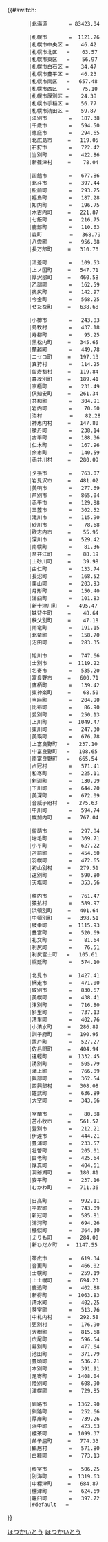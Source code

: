 {{#switch:{{自治體名稱翻譯/北海道|{{{1}}}}}
        |北海道       = 83423.84
<!--石狩振興局-->
        |札幌市       =  1121.26
        |札幌市中央区 =    46.42
        |札幌市北区   =    63.57
        |札幌市東区   =    56.97
        |札幌市白石区 =    34.47
        |札幌市豊平区 =    46.23
        |札幌市南区   =   657.48
        |札幌市西区   =    75.10
        |札幌市厚別区 =    24.38
        |札幌市手稲区 =    56.77
        |札幌市清田区 =    59.87
        |江別市       =   187.38
        |千歳市       =   594.50
        |恵庭市       =   294.65
        |北広島市     =   119.05
        |石狩市       =   722.42
        |当別町       =   422.86
        |新篠津村     =    78.04
<!--渡島総合振興局-->
        |函館市       =   677.86
        |北斗市       =   397.44
        |松前町       =   293.25
        |福島町       =   187.28
        |知内町       =   196.75
        |木古内町     =   221.87
        |七飯町       =   216.75
        |鹿部町       =   110.63
        |森町         =   368.79
        |八雲町       =   956.08
        |長万部町     =   310.76
<!--檜山振興局-->
        |江差町       =   109.53
        |上ノ国町     =   547.71
        |厚沢部町     =   460.58
        |乙部町       =   162.59
        |奥尻町       =   142.97
        |今金町       =   568.25
        |せたな町     =   638.68
<!--後志総合振興局-->
        |小樽市       =   243.83
        |島牧村       =   437.18
        |寿都町       =    95.25
        |黒松内町     =   345.65
        |蘭越町       =   449.78
        |ニセコ町     =   197.13
        |真狩村       =   114.25
        |留寿都村     =   119.84
        |喜茂別町     =   189.41
        |京極町       =   231.49
        |倶知安町     =   261.34
        |共和町       =   304.91
        |岩内町       =    70.60
        |泊村         =    82.28
        |神恵内村     =   147.80
        |積丹町       =   238.14
        |古平町       =   188.36
        |仁木町       =   167.96
        |余市町       =   140.59
        |赤井川村     =   280.09
<!--空知総合振興局-->
        |夕張市       =   763.07
        |岩見沢市     =   481.02
        |美唄市       =   277.69
        |芦別市       =   865.04
        |赤平市       =   129.88
        |三笠市       =   302.52
        |滝川市       =   115.90
        |砂川市       =    78.68
        |歌志内市     =    55.95
        |深川市       =   529.42
        |南幌町       =    81.36
        |奈井江町     =    88.19
        |上砂川町     =    39.98
        |由仁町       =   133.74
        |長沼町       =   168.52
        |栗山町       =   203.93
        |月形町       =   150.40
        |浦臼町       =   101.83
        |新十津川町   =   495.47
        |妹背牛町     =    48.64
        |秩父別町     =    47.18
        |雨竜町       =   191.15
        |北竜町       =   158.70
        |沼田町       =   283.35
<!--上川総合振興局-->
        |旭川市       =   747.66
        |士別市       =  1119.22
        |名寄市       =   535.20
        |富良野市     =   600.71
        |鷹栖町       =   139.42
        |東神楽町     =    68.50
        |当麻町       =   204.90
        |比布町       =    86.90
        |愛別町       =   250.13
        |上川町       =  1049.47
        |東川町       =   247.30
        |美瑛町       =   676.78
        |上富良野町   =   237.10
        |中富良野町   =   108.65
        |南富良野町   =   665.54
        |占冠村       =   571.41
        |和寒町       =   225.11
        |剣淵町       =   130.99
        |下川町       =   644.20
        |美深町       =   672.09
        |音威子府村   =   275.63
        |中川町       =   594.74
        |幌加内町     =   767.04
<!--留萌振興局-->
        |留萌市       =   297.84
        |増毛町       =   369.71
        |小平町       =   627.22
        |苫前町       =   454.60
        |羽幌町       =   472.65
        |初山別村     =   279.51
        |遠別町       =   590.80
        |天塩町       =   353.56
<!--宗谷総合振興局-->
        |稚内市       =   761.47
        |猿払村       =   589.97
        |浜頓別町     =   401.64
        |中頓別町     =   398.51
        |枝幸町       =  1115.93
        |豊富町       =   520.69
        |礼文町       =    81.64
        |利尻町       =    76.51
        |利尻富士町   =   105.61
        |幌延町       =   574.10
<!--オホーツク総合振興局-->
        |北見市       =  1427.41
        |網走市       =   471.00
        |紋別市       =   830.67
        |美幌町       =   438.41
        |津別町       =   716.80
        |斜里町       =   737.13
        |清里町       =   402.76
        |小清水町     =   286.89
        |訓子府町     =   190.95
        |置戸町       =   527.27
        |佐呂間町     =   404.94
        |遠軽町       =  1332.45
        |湧別町       =   505.79
        |滝上町       =   766.89
        |興部町       =   362.54
        |西興部村     =   308.08
        |雄武町       =   636.89
        |大空町       =   343.66
<!--胆振総合振興局-->
        |室蘭市       =    80.88
        |苫小牧市     =   561.57
        |登別市       =   212.21
        |伊達市       =   444.21
        |豊浦町       =   233.57
        |壮瞥町       =   205.01
        |白老町       =   425.64
        |厚真町       =   404.61
        |洞爺湖町     =   180.81
        |安平町       =   237.16
        |むかわ町     =   711.36
<!--日高振興局-->
        |日高町       =   992.11
        |平取町       =   743.09
        |新冠町       =   585.81
        |浦河町       =   694.26
        |様似町       =   364.30
        |えりも町     =   284.00
        |新ひだか町   =  1147.55
<!--十勝総合振興局-->
        |帯広市       =   619.34
        |音更町       =   466.02
        |士幌町       =   259.19
        |上士幌町     =   694.23
        |鹿追町       =   402.88
        |新得町       =  1063.83
        |清水町       =   402.25
        |芽室町       =   513.76
        |中札内村     =   292.58
        |更別村       =   176.90
        |大樹町       =   815.68
        |広尾町       =   596.54
        |幕別町       =   477.64
        |池田町       =   371.79
        |豊頃町       =   536.71
        |本別町       =   391.91
        |足寄町       =  1408.04
        |陸別町       =   608.90
        |浦幌町       =   729.85
<!--釧路総合振興局-->
        |釧路市       =  1362.90
        |釧路町       =   252.66
        |厚岸町       =   739.26
        |浜中町       =   423.63
        |標茶町       =  1099.37
        |弟子屈町     =   774.33
        |鶴居村       =   571.80
        |白糠町       =   773.13
<!--根室振興局-->
        |根室市       =   506.25
        |別海町       =  1319.63
        |中標津町     =   684.87
        |標津町       =   624.69
        |羅臼町       =   397.72
        |#default   = {{error|錯誤}}
}}<noinclude>{{Documentation|Template:自治體面積/doc}}
[[Category:都道府縣自治體面積模板|ほつかいとう]]
[[Category:北海道行政區劃模板|ほつかいとう]]
</noinclude>